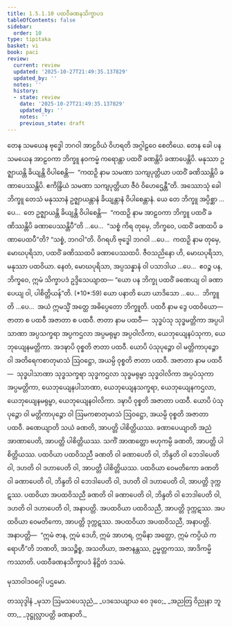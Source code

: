 ```yaml
---
title: 1.5.1.10 ပထဝီခဏနသိက္ခာပဒ
tableOfContents: false
sidebar:
  order: 10
type: tipitaka
basket: vi
book: paci
review:
  current: review
  updated: '2025-10-27T21:49:35.137829'
  updated_by: ''
  notes: ''
  history:
  - state: review
    date: '2025-10-27T21:49:35.137829'
    updated_by: ''
    notes: ''
    previous_state: draft
---
```



<ReviewStatus review={frontmatter.review} showDetails={true} />

<HypothesisAnnotation frontmatter={frontmatter} />

<DynamicBreadcrumb />

<Division number="84" book="paci" e="ch" v="2" p="49">

<Paragraph number="321" book="paci">
တေန သမယေန ဗုဒ္ဓေါ ဘဂဝါ အာဠဝိယံ ဝိဟရတိ အဂ္ဂါဠဝေ စေတိယေ. တေန ခေါ ပန သမယေန အာဠဝကာ ဘိက္ခူ နဝကမ္မံ ကရောန္တာ ပထဝိံ ခဏန္တိပိ ခဏာပေန္တိပိ. မနုဿာ ဥဇ္ဈာယန္တိ ခိယျန္တိ ဝိပါစေန္တိ—  “ကထဉှိ နာမ သမဏာ သကျပုတ္တိယာ ပထဝိံ ခဏိဿန္တိပိ ခဏာပေဿန္တိပိ. ဧကိန္ဒြိယံ သမဏာ သကျပုတ္တိယာ ဇီဝံ ဝိဟေဌေန္တီ”တိ.
</Paragraph>

<Paragraph number="322" book="paci">
အဿောသုံ ခေါ ဘိက္ခူ တေသံ မနုဿာနံ ဥဇ္ဈာယန္တာနံ ခိယျန္တာနံ ဝိပါစေန္တာနံ. ယေ တေ ဘိက္ခူ အပ္ပိစ္ဆာ …ပေ…  တေ ဥဇ္ဈာယန္တိ ခိယျန္တိ ဝိပါစေန္တိ—  “ကထဉှိ နာမ အာဠဝကာ ဘိက္ခူ ပထဝိံ ခဏိဿန္တိပိ ခဏာပေဿန္တိပီ”တိ …ပေ…  “သစ္စံ ကိရ တုမှေ, ဘိက္ခဝေ, ပထဝိံ ခဏထပိ ခဏာပေထပီ”တိ? “သစ္စံ, ဘဂဝါ”တိ. ဝိဂရဟိ ဗုဒ္ဓေါ ဘဂဝါ …ပေ…  ကထဉှိ နာမ တုမှေ, မောဃပုရိသာ, ပထဝိံ ခဏိဿထပိ ခဏာပေဿထပိ. ဇီဝသညိနော ဟိ, မောဃပုရိသာ, မနုဿာ ပထဝိယာ. နေတံ, မောဃပုရိသာ, အပ္ပသန္နာနံ ဝါ ပသာဒါယ …ပေ…  ဧဝဉ္စ ပန, ဘိက္ခဝေ, ဣမံ သိက္ခာပဒံ ဥဒ္ဒိသေယျာထ—
</Paragraph>

</Division>
<Division number="85" book="paci" e="ch" v="2" p="49">

<Paragraph number="323" book="paci">
<Emphasis>“ယော ပန ဘိက္ခု ပထဝိံ ခဏေယျ ဝါ ခဏာပေယျ ဝါ, ပါစိတ္တိယန်”</Emphasis>တိ. (*10*:<Emphasis>59</Emphasis>)
</Paragraph>

</Division>
<Division number="86" book="paci" e="ch" v="2" p="49">

<Paragraph number="324" book="paci">
<Emphasis>ယော ပနာ</Emphasis>တိ ယော ယာဒိသော …ပေ…  <Emphasis>ဘိက္ခူ</Emphasis>တိ …ပေ…  အယံ ဣမသ္မိံ အတ္ထေ အဓိပ္ပေတော ဘိက္ခူတိ.
</Paragraph>

<Paragraph number="325" book="paci">
<Emphasis>ပထဝီ</Emphasis> နာမ ဒွေ ပထဝိယော—  ဇာတာ စ ပထဝီ အဇာတာ စ ပထဝီ.
</Paragraph>

<Paragraph number="326" book="paci">
<Emphasis>ဇာတာ</Emphasis> နာမ ပထဝီ—  သုဒ္ဓပံသု သုဒ္ဓမတ္တိကာ အပ္ပပါသာဏာ အပ္ပသက္ခရာ အပ္ပကဌလာ အပ္ပမရုမ္ဗာ အပ္ပဝါလိကာ, ယေဘုယျေနပံသုကာ, ယေဘုယျေနမတ္တိကာ. အဒဍ္ဎာပိ ဝုစ္စတိ ဇာတာ ပထဝီ. ယောပိ ပံသုပုဉ္ဇော ဝါ မတ္တိကာပုဉ္ဇော ဝါ အတိရေကစာတုမာသံ ဩဝဋ္ဌော, အယမ္ပိ ဝုစ္စတိ ဇာတာ ပထဝီ.
</Paragraph>

<Paragraph number="327" book="paci">
<Emphasis>အဇာတာ</Emphasis> နာမ ပထဝီ—  သုဒ္ဓပါသာဏာ သုဒ္ဓသက္ခရာ သုဒ္ဓကဌလာ သုဒ္ဓမရုမ္ဗာ သုဒ္ဓဝါလိကာ အပ္ပပံသုကာ အပ္ပမတ္တိကာ, ယေဘုယျေနပါသာဏာ, ယေဘုယျေနသက္ခရာ, ယေဘုယျေနကဌလာ, ယေဘုယျေနမရုမ္ဗာ, ယေဘုယျေနဝါလိကာ. ဒဍ္ဎာပိ ဝုစ္စတိ အဇာတာ ပထဝီ. ယောပိ ပံသုပုဉ္ဇော ဝါ မတ္တိကာပုဉ္ဇော ဝါ ဩမကစာတုမာသံ ဩဝဋ္ဌော, အယမ္ပိ ဝုစ္စတိ အဇာတာ ပထဝီ.
</Paragraph>

<Paragraph number="328" book="paci">
<Emphasis>ခဏေယျာ</Emphasis>တိ သယံ ခဏတိ, အာပတ္တိ ပါစိတ္တိယဿ.
</Paragraph>

<Paragraph number="329" book="paci">
<Emphasis>ခဏာပေယျာ</Emphasis>တိ အညံ အာဏာပေတိ, အာပတ္တိ ပါစိတ္တိယဿ. သကိံ အာဏတ္တော ဗဟုကမ္ပိ ခဏတိ, အာပတ္တိ ပါစိတ္တိယဿ.
</Paragraph>

</Division>
<Division number="87" book="paci" e="ch" v="2" p="50">

<Paragraph number="330" book="paci">
ပထဝိယာ ပထဝိသညီ ခဏတိ ဝါ ခဏာပေတိ ဝါ, ဘိန္ဒတိ ဝါ ဘေဒါပေတိ ဝါ, ဒဟတိ ဝါ ဒဟာပေတိ ဝါ, အာပတ္တိ ပါစိတ္တိယဿ.
</Paragraph>

<Paragraph number="331" book="paci">
ပထဝိယာ ဝေမတိကော ခဏတိ ဝါ ခဏာပေတိ ဝါ, ဘိန္ဒတိ ဝါ ဘေဒါပေတိ ဝါ, ဒဟတိ ဝါ ဒဟာပေတိ ဝါ, အာပတ္တိ ဒုက္ကဋဿ.
</Paragraph>

<Paragraph number="332" book="paci">
ပထဝိယာ အပထဝိသညီ ခဏတိ ဝါ ခဏာပေတိ ဝါ, ဘိန္ဒတိ ဝါ ဘေဒါပေတိ ဝါ, ဒဟတိ ဝါ ဒဟာပေတိ ဝါ, အနာပတ္တိ.
</Paragraph>

<Paragraph number="333" book="paci">
အပထဝိယာ ပထဝိသညီ, အာပတ္တိ ဒုက္ကဋဿ. အပထဝိယာ ဝေမတိကော, အာပတ္တိ ဒုက္ကဋဿ. အပထဝိယာ အပထဝိသညီ, အနာပတ္တိ.
</Paragraph>

</Division>
<Division number="88" book="paci" e="ch" v="2" p="50">

<Paragraph number="334" book="paci">
အနာပတ္တိ—  “ဣမံ ဇာန, ဣမံ ဒေဟိ, ဣမံ အာဟရ, ဣမိနာ အတ္ထော, ဣမံ ကပ္ပိယံ ကရောဟီ”တိ ဘဏတိ, အသဉ္စိစ္စ, အသတိယာ, အဇာနန္တဿ, ဥမ္မတ္တကဿ, အာဒိကမ္မိကဿာတိ.

</Paragraph>
</Division>

<Paragraph number="335" type="center" book="paci">
ပထဝီခဏနသိက္ခာပဒံ နိဋ္ဌိတံ ဒသမံ.

  
မုသာဝါဒဝဂ္ဂေါ ပဌမော.



</Paragraph>

<Paragraph number="336" type="center" book="paci">
တဿုဒ္ဒါနံ


</Paragraph>

<Paragraph number="337" type="verses" book="paci">
_မုသာ ဩမသပေသုညံ,_  
_ပဒသေယျာယ ဝေ ဒုဝေ;_  
_အညတြ ဝိညုနာ ဘူတာ,_  
_ဒုဋ္ဌုလ္လာပတ္တိ ခဏနာတိ._
</Paragraph>